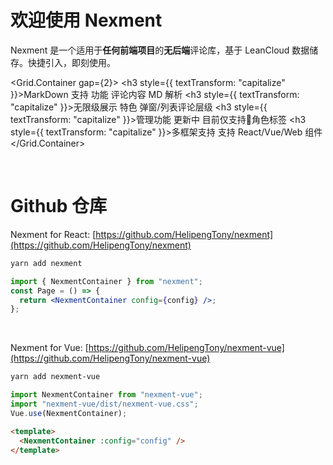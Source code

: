 
# 欢迎使用 Nexment

Nexment 是一个适用于**任何前端项目**的**无后端**评论库，基于 LeanCloud 数据储存。快捷引入，即刻使用。

<Grid.Container gap={2}>
  <Grid md={6} xs={24}>
    <Card shadow>
      <h3 style={{ textTransform: "capitalize" }}>MarkDown 支持</h3>
      <span>
        <Badge type="success">功能</Badge> 评论内容 MD 解析
      </span>
    </Card>
  </Grid>
  <Grid md={6} xs={24}>
    <Card shadow>
      <h3 style={{ textTransform: "capitalize" }}>无限级展示</h3>
      <span>
        <Badge type="success">特色</Badge> 弹窗/列表评论层级
      </span>
    </Card>
  </Grid>
  <Grid md={6} xs={24}>
    <Card shadow>
      <h3 style={{ textTransform: "capitalize" }}>管理功能</h3>
      <span>
        <Badge type="warning">更新中</Badge> 目前仅支持角色标签
      </span>
    </Card>
  </Grid>
  <Grid md={6} xs={24}>
    <Card shadow>
      <h3 style={{ textTransform: "capitalize" }}>多框架支持</h3>
      <span>
        <Badge type="success">支持</Badge> React/Vue/Web 组件
      </span>
    </Card>
  </Grid>
</Grid.Container>

<br />

# Github 仓库

Nexment for React: [https://github.com/HelipengTony/nexment](https://github.com/HelipengTony/nexment)

```bash
yarn add nexment
```

```jsx
import { NexmentContainer } from "nexment";
const Page = () => {
  return <NexmentContainer config={config} />;
};
```

<br/>

Nexment for Vue: [https://github.com/HelipengTony/nexment-vue](https://github.com/HelipengTony/nexment-vue)

```bash
yarn add nexment-vue
```

```js
import NexmentContainer from "nexment-vue";
import "nexment-vue/dist/nexment-vue.css";
Vue.use(NexmentContainer);
```

```html
<template>
  <NexmentContainer :config="config" />
</template>
```
